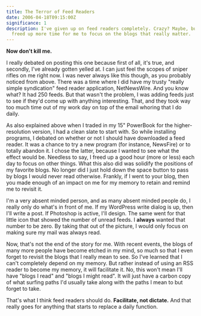 ```yaml
---
title: The Terror of Feed Readers
date: 2006-04-18T09:15:00Z
significance: 1
description: I've given up on feed readers completely. Crazy? Maybe, but it's
  freed up more time for me to focus on the blogs that really matter.
---
```


<dialog>
<dt>[Anton][1]</dt>
<dd>What RSS reader do you use? I'm looking for one as an alternative to bloglines.</dd>
<dt>Bryan</dt>
<dd>Heh. I don't have one. :)</dd>
<dt>Anton</dt>
<dd>really? wow. what do you use? bloglines?</dd>
<dt>Bryan</dt>
<dd>Nope. Nothing.</dd>
<dt>Anton</dt>
<dd>you just don't read feeds?</dd>
<dt>Bryan</dt>
<dd>Nope. Once I got my new PowerBook, I never downloaded a feed reader.</dd>
<dt>Anton</dt>
<dd>oh. wow! okay.</dd>
<dt>Bryan</dt>
<dd>Heh. I waste too much time as it is.</dd>
<dt>Anton</dt>
<dd>lol. I hear you there. but no rss?  freaky!</dd>
</dialog>

**Now don't kill me.**

I really debated on posting this one because first of all, it's true, and secondly, I've already gotten yelled at. I can just feel the scopes of sniper rifles on me right now. I was never always like this though, as you probably noticed from above. There was a time where I did have my trusty "really simple syndication" feed reader application, NetNewsWire. And you know what? It had 250 feeds. But that wasn't the problem, I was adding feeds just to see if they'd come up with anything interesting. That, and they took way too much time out of my work day on top of the email whoring that I do daily.

As also explained above when I traded in my 15" PowerBook for the higher-resolution version, I had a clean slate to start with. So while installing programs, I debated on whether or not I should have downloaded a feed reader. It was a chance to try a new program (for instance, NewsFire) or to totally abandon it. I chose the latter, because I wanted to see what the effect would be. Needless to say, I freed up a good hour (more or less) each day to focus on other things. What this also did was solidify the positions of my favorite blogs. No longer did I just hold down the space button to pass by blogs I would never read otherwise. Frankly, if I went to your blog, then you made enough of an impact on me for my memory to retain and remind me to revisit it.

I'm a very absent minded person, and as many absent minded people do, I really only do what's in front of me. If my WordPress write dialog is up, then I'll write a post. If Photoshop is active, I'll design. The same went for that little icon that showed the number of unread feeds. I **always** wanted that number to be zero. By taking that out of the picture, I would only focus on making sure my mail was always read.

Now, that's not the end of the story for me. With recent events, the blogs of many more people have become etched in my mind, so much so that I even forget to revisit the blogs that I really mean to see. So I've learned that I can't completely depend on my memory. But rather instead of using an RSS reader to become my memory, it will facilitate it. No, this won't mean I'll have "blogs I read" and "blogs I might read". It will just have a carbon copy of what surfing paths I'd usually take along with the paths I mean to but forget to take.

That's what I think feed readers should do. **Facilitate, not dictate.** And that really goes for anything that starts to replace a daily function.

[1]: http://antonpeck.com/
